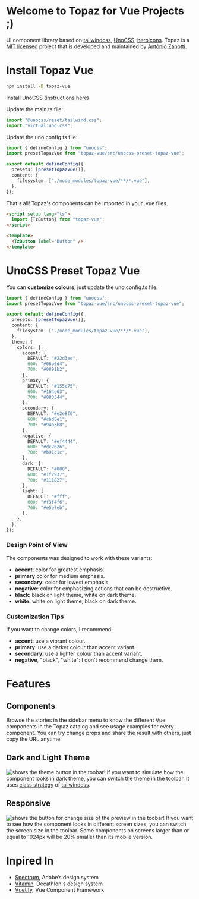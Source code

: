 # Welcome to Topaz for Vue Projects ;)

UI component library based on [tailwindcss](https://tailwindcss.com/), [UnoCSS](https://unocss.dev/), [heroicons](https://heroicons.com/). Topaz is a [MIT licensed](https://opensource.org/license/mit/) project that is developed and maintained by [Antônio Zanotti](https://www.linkedin.com/in/antoniozanotti/).

# Install Topaz Vue

```sh
npm install -D topaz-vue
```

Install UnoCSS [(instructions here)](https://unocss.dev/integrations/vite)

Update the main.ts file:

```ts
import "@unocss/reset/tailwind.css";
import "virtual:uno.css";
```

Update the uno.config.ts file:

```ts
import { defineConfig } from "unocss";
import presetTopazVue from "topaz-vue/src/unocss-preset-topaz-vue";

export default defineConfig({
  presets: [presetTopazVue()],
  content: {
    filesystem: ["./node_modules/topaz-vue/**/*.vue"],
  },
});
```

That's all! Topaz's components can be imported in your .vue files.
```html
<script setup lang="ts">
  import {TzButton} from "topaz-vue";
</script>

<template>
  <TzButton label="Button" />
</template>
```
# UnoCSS Preset Topaz Vue

You can **customize colours**, just update the uno.config.ts file.

```ts
import { defineConfig } from "unocss";
import presetTopazVue from "topaz-vue/src/unocss-preset-topaz-vue";

export default defineConfig({
  presets: [presetTopazVue()],
  content: {
    filesystem: ["./node_modules/topaz-vue/**/*.vue"],
  },
  theme: {
    colors: {
      accent: {
        DEFAULT: "#22d3ee",
        600: "#06b6d4",
        700: "#0891b2",
      },
      primary: {
        DEFAULT: "#155e75",
        600: "#164e63",
        700: "#083344",
      },
      secondary: {
        DEFAULT: "#e2e8f0",
        600: "#cbd5e1",
        700: "#94a3b8",
      },
      negative: {
        DEFAULT: "#ef4444",
        600: "#dc2626",
        700: "#b91c1c",
      },
      dark: {
        DEFAULT: "#000",
        600: "#1f2937",
        700: "#111827",
      },
      light: {
        DEFAULT: "#fff",
        600: "#f3f4f6",
        700: "#e5e7eb",
      },
    },
  },
});
```

### Design Point of View

The components was designed to work with these variants:

- **accent**: color for greatest emphasis.
- **primary** color for medium emphasis.
- **secondary**: color for lowest emphasis.
- **negative**: color for emphasizing actions that can be destructive.
- **black**: black on light theme, white on dark theme.
- **white**: white on light theme, black on dark theme.

### Customization Tips

If you want to change colors, I recommend:

- **accent**: use a vibrant colour.
- **primary**: use a darker colour than accent variant.
- **secondary**: use a lighter colour than accent variant.
- **negative**, "black", "white": I don't recommend change them.

# Features

## Components

Browse the stories in the sidebar menu to know the different Vue components in the Topaz catalog and see usage examples for every component. You can try change props and share the result with others, just copy the URL anytime.

## Dark and Light Theme

![shows the theme button in the toobar!](/images/dark_theme.png "Dark and Light Theme")
If you want to simulate how the component looks in dark theme, you can switch the theme in the toolbar. It uses [class strategy](https://tailwindcss.com/docs/dark-mode) of [tailwindcss](https://tailwindcss.com/).

## Responsive

![shows the button for change size of the preview in the toobar!](/images/screen_size.png "Screen Size")
If you want to see how the component looks in different screen sizes, you can switch the screen size in the toolbar. Some components on screens larger than or equal to 1024px will be 20% smaller than its mobile version.

# Inpired In

- [Spectrum](https://spectrum.adobe.com/), Adobe’s design system
- [Vitamin](https://github.com/Decathlon/vitamin-web), Decathlon's design system
- [Vuetify](https://github.com/vuetifyjs/vuetify), Vue Component Framework
